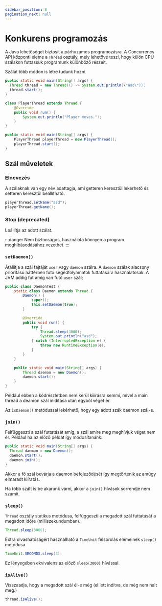 ```yaml
---
sidebar_position: 8
pagination_next: null
---
```



# Konkurens programozás

A Java lehetőséget biztosít a párhuzamos programozásra. A Concurrency API központi eleme a `Thread` osztály, mely lehetővé teszi, hogy külön CPU szálakon futtassuk programunk különböző részeit.

Szálat több módon is létre tudunk hozni.

<Tabs>
<TabItem value="runnable" label="Runnable átadása">

```java
public static void main(String[] args) {
  Thread thread = new Thread(() -> System.out.println(\"asd\"));
  thread.start();
}
```

</TabItem>
<TabItem value="extends" label="Thread kiterjesztése">

```java
class PlayerThread extends Thread {
    @Override
    public void run() {
        System.out.println("Player moves.");
    }
}
```
```java
public static void main(String[] args) {
    PlayerThread playerThread = new PlayerThread();
    playerThread.start();
}
```

</TabItem>
</Tabs>

## Szál műveletek
### Elnevezés
A szálaknak van egy név adattagja, ami getteren keresztül lekérhető és setteren keresztül beállítható.

```java
playerThread.setName("asd");
playerThread.getName();
```

### Stop (deprecated)
Leállítja az adott szálat.

:::danger
Nem biztonságos, használata könnyen a program meghibásodásához vezethet.
:::


### `setDaemon()`
Átállítja a szál fajtáját `user` vagy `daemon` szálra. A `daemon` szálak alacsony prioritású háttérben futó segédfolyamatok futtatására használatosak. A JVM addig fut amíg van futó `user` szál;

```java
public class DaemonTest {
    static class Daemon extends Thread {
        Daemon() {
            super();
            this.setDaemon(true);
        }

        @Override
        public void run() {
            try {
                Thread.sleep(3000);
                System.out.println("asd");
            } catch (InterruptedException e) {
                throw new RuntimeException(e);
            }
        }
    }

    public static void main(String[] args) {
        Thread daemon = new Daemon();
        daemon.start();
    }
}
```
Például ebben a kódrészletben nem kerül kiiírásra semmi, mivel a main thread a deamon szál inidítása után egyből véget ér.

Az `isDaemon()` metódussal lekérhető, hogy egy adott szák daemon szál-e.

### `join()`
Felfüggeszti a szál futtatását amíg, a szál amire meg meghívjuk véget nem ér.
Például ha az előző példát így módosítanánk:
```java
public static void main(String[] args) {
  Thread daemon = new Daemon();
  daemon.start();
  daemon.join();
}
```
Akkor a fő szál bevárja a daemon befejeződését így megtörténik az amúgy elmaradt kiíratás.

Ha több szált is be akarunk várni, akkor a `join()` hívások sorrendje nem számít.

### `sleep()`
`Thread` osztály statikus metódusa, felfüggeszti a megadott szál futtatását a megadott időre (milliszekundumban).

```java
Thread.sleep(3000);
```

Extra olvashatóságért használható a `TimeUnit` felsorolás elemeinek `sleep()` metódusa

```java
TimeUnit.SECONDS.sleep(3);
```
Ez lényegében ekvivalens az előző `sleep(3000)` hívással.

### `isAlive()`
Visszaadja, hogy a megadott szál él-e még (el lett indítva, de még nem halt meg.)

```java
thread.isAlive();
```




